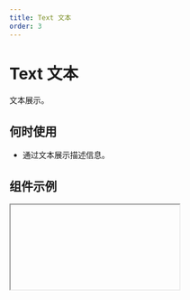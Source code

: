 ```yaml
---
title: Text 文本
order: 3
---
```


# Text 文本

文本展示。

## 何时使用

- 通过文本展示描述信息。

## 组件示例


<Iframe url="https://www.aliwork.com/developer/text-v2?isRenderNav=false" />

## 组件属性


<AttrTable
  dataSource={[
    {
      code: "content",
      type: "string",
      default: `'文本'`,
      desc: "文案内容",
    },
    {
      code: "showTitle",
      type: "boolean",
      default: "false",
      desc: "是否将内容显示为 html 标签的 title属性上",
    },
    {
      code: 'behavior',
      type: `'NORMAL' | 'HIDDEN'`,
      default: `'NORMAL'`,
      desc: "默认状态",
    },
    {
      code: "maxLine",
      type: "number",
      default: "0",
      desc: "最大行数,超出时自动省略号显示",
    },
     {
      code: "contentPaddingMobile",
      type: `'0 | 16'`,
      default: `'0'`,
      desc: "手机端左右间距，单位为px",
    }
  ]}
/>
